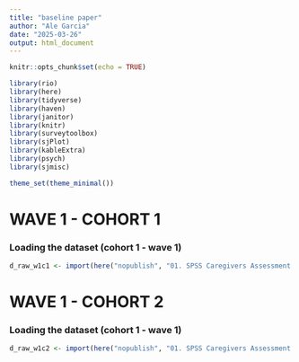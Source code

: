 ```yaml
---
title: "baseline paper"
author: "Ale Garcia"
date: "2025-03-26"
output: html_document
---
```



```r
knitr::opts_chunk$set(echo = TRUE)

library(rio)
library(here)
library(tidyverse)
library(haven)
library(janitor)
library(knitr)
library(surveytoolbox)
library(sjPlot)
library(kableExtra)
library(psych)
library(sjmisc)

theme_set(theme_minimal())
```

# WAVE 1 - COHORT 1

### Loading the dataset (cohort 1 - wave 1)
```r
d_raw_w1c1 <- import(here("nopublish", "01. SPSS Caregivers Assessment 1 Cohort 1.ESP.sav"), setclass = "tbl_df")
```


# WAVE 1 - COHORT 2

### Loading the dataset (cohort 1 - wave 1)
```r
d_raw_w1c2 <- import(here("nopublish", "01. SPSS Caregivers Assessment 1 Cohort 2.ESP.sav"), setclass = "tbl_df")
```

